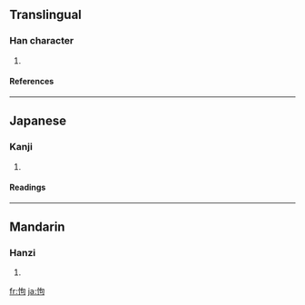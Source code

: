 ==Translingual==
===Han character===
{{Han char|rn=61|rad=心|as=05|sn=8|four=9702<sub>0</sub>|canj=心心口 (PPR)}}
# {{defn|Han|sort=心05}}
====References====
{{Han ref|kx=0380.040|dkj=10435|dj=0708.050|hdz=42287.060|uh=6010|ud=24592|bh=CCAA|bd=52394}}
----
==Japanese==
===Kanji===
{{ja-kanji|grade=|rs=心05}}
# {{defn|Japanese}} 
====Readings====
{{ja-readings|on=[[こう]] (kō), [[く]] (ku), [[こ]] (ko)|kun=[[おろか]] (oroka)}}
----
==Mandarin==
===Hanzi===
{{cmn-hanzi|pin=[[kòu]] ([[kou4]])|wg=k'ou<sup>4</sup>}}
# {{defn|Mandarin}}

[[fr:怐]]
[[ja:怐]]